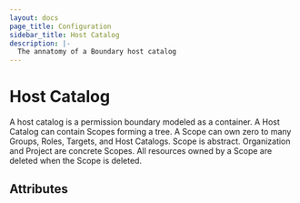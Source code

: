 ```yaml
---
layout: docs
page_title: Configuration
sidebar_title: Host Catalog
description: |-
  The annatomy of a Boundary host catalog
---
```


# Host Catalog

A host catalog is a permission boundary modeled as a container. A Host Catalog can contain Scopes forming a tree. A Scope can own zero to many Groups, Roles, Targets, and Host Catalogs. Scope is abstract. Organization and Project are concrete Scopes. All resources owned by a Scope are deleted when the Scope is deleted.

## Attributes
